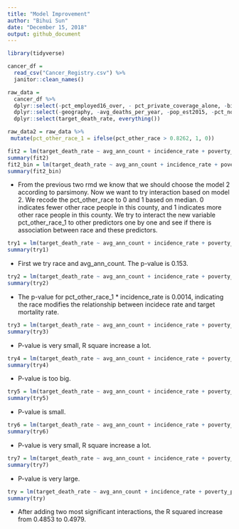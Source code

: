 ```yaml
---
title: "Model Improvement"
author: "Bihui Sun"
date: "December 15, 2018"
output: github_document
---
```


```r
library(tidyverse)

cancer_df =
  read_csv("Cancer_Registry.csv") %>% 
  janitor::clean_names()

raw_data =
  cancer_df %>%
  dplyr::select(-pct_employed16_over, - pct_private_coverage_alone, -binned_inc) %>% 
  dplyr::select(-geography, -avg_deaths_per_year, -pop_est2015, -pct_no_hs18_24 , -pct_hs18_24 , -pct_bach_deg18_24, -pct_some_col18_24, -median_age, -pct_private_coverage, -pct_public_coverage, -pct_public_coverage_alone, -percent_married , -birth_rate) %>% 
  dplyr::select(target_death_rate, everything()) 

raw_data2 = raw_data %>%
 mutate(pct_other_race_1 = ifelse(pct_other_race > 0.8262, 1, 0))

```

```r
fit2 = lm(target_death_rate ~ avg_ann_count + incidence_rate + poverty_percent + median_age_female + pct_hs25_over + pct_bach_deg25_over + pct_unemployed16_over + pct_other_race + pct_married_households, data = raw_data)
summary(fit2)
fit2_bin = lm(target_death_rate ~ avg_ann_count + incidence_rate + poverty_percent + median_age_female + pct_hs25_over + pct_bach_deg25_over + pct_unemployed16_over + pct_other_race_1 + pct_married_households, data = raw_data2)
summary(fit2_bin)
```
* From the previous two rmd we know that we should choose the model 2 according to parsimony. Now we want to try interaction based on model 2. We recode the pct_other_race to 0 and 1 based on median. 0 indicates fewer other race people in this county, and 1 indicates more other race people in this county. We try to interact the new variable pct_other_race_1 to other predictors one by one and see if there is association between race and these predictors.

```r
try1 = lm(target_death_rate ~ avg_ann_count + incidence_rate + poverty_percent + median_age_female + pct_hs25_over + pct_bach_deg25_over + pct_unemployed16_over + pct_married_households + pct_other_race_1 + pct_other_race_1 * avg_ann_count, data = raw_data2)
summary(try1)

```
* First we try race and avg_ann_count. The p-value is 0.153.

```r
try2 = lm(target_death_rate ~ avg_ann_count + incidence_rate + poverty_percent + median_age_female + pct_hs25_over + pct_bach_deg25_over + pct_unemployed16_over + pct_married_households + pct_other_race_1 + pct_other_race_1 * incidence_rate, data = raw_data2)
summary(try2)

```
* The p-value for pct_other_race_1 * incidence_rate is 0.0014, indicating the race modifies the relationship between incidece rate and target mortality rate.

```r
try3 = lm(target_death_rate ~ avg_ann_count + incidence_rate + poverty_percent + median_age_female + pct_hs25_over + pct_bach_deg25_over + pct_unemployed16_over + pct_married_households + pct_other_race_1 + pct_other_race_1 * poverty_percent, data = raw_data2)
summary(try3)

```
* P-value is very small, R square increase a lot.

```r
try4 = lm(target_death_rate ~ avg_ann_count + incidence_rate + poverty_percent + median_age_female + pct_hs25_over + pct_bach_deg25_over + pct_unemployed16_over + pct_married_households + pct_other_race_1 + pct_other_race_1 * pct_hs25_over, data = raw_data2)
summary(try4)
```
* P-value is too big.

```r
try5 = lm(target_death_rate ~ avg_ann_count + incidence_rate + poverty_percent + median_age_female + pct_hs25_over + pct_bach_deg25_over + pct_unemployed16_over + pct_married_households + pct_other_race_1 + pct_other_race_1 * pct_bach_deg25_over, data = raw_data2)
summary(try5)

```
* P-value is small.

```r
try6 = lm(target_death_rate ~ avg_ann_count + incidence_rate + poverty_percent + median_age_female + pct_hs25_over + pct_bach_deg25_over + pct_unemployed16_over + pct_married_households + pct_other_race_1 + pct_other_race_1 * pct_unemployed16_over, data = raw_data2)
summary(try6)

```
* P-value is very small, R square increase a lot.

```r
try7 = lm(target_death_rate ~ avg_ann_count + incidence_rate + poverty_percent + median_age_female + pct_hs25_over + pct_bach_deg25_over + pct_unemployed16_over + pct_married_households + pct_other_race_1 + pct_other_race_1 * pct_married_households, data = raw_data2)
summary(try7)

```
* P-value is very large.

```r
try = lm(target_death_rate ~ avg_ann_count + incidence_rate + poverty_percent + median_age_female + pct_hs25_over + pct_bach_deg25_over + pct_unemployed16_over + pct_married_households + pct_other_race_1 + pct_other_race_1 * pct_married_households + pct_other_race_1 * poverty_percent, data = raw_data2)
summary(try)

```
* After adding two most significant interactions, the R squared increase from 0.4853 to 0.4979. 